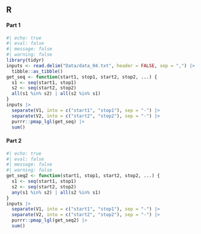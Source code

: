 ## R

#### Part 1

```r
#| echo: true
#| eval: false
#| message: false
#| warning: false
library(tidyr)
inputs <- read.delim("Data/data_04.txt", header = FALSE, sep = ",") |> 
  tibble::as_tibble()
get_seq <- function(start1, stop1, start2, stop2, ...) {
  s1 <- seq(start1, stop1)
  s2 <- seq(start2, stop2)
  all(s1 %in% s2) | all(s2 %in% s1)
}
inputs |> 
  separate(V1, into = c("start1", "stop1"), sep = "-") |> 
  separate(V2, into = c("start2", "stop2"), sep = "-") |> 
  purrr::pmap_lgl(get_seq) |> 
  sum()
```

#### Part 2

```r
#| echo: true
#| eval: false
#| message: false
#| warning: false
get_seq2 <- function(start1, stop1, start2, stop2, ...) {
  s1 <- seq(start1, stop1)
  s2 <- seq(start2, stop2)
  any(s1 %in% s2) | all(s2 %in% s1)
}
inputs |> 
  separate(V1, into = c("start1", "stop1"), sep = "-") |> 
  separate(V2, into = c("start2", "stop2"), sep = "-") |> 
  purrr::pmap_lgl(get_seq2) |> 
  sum()
```